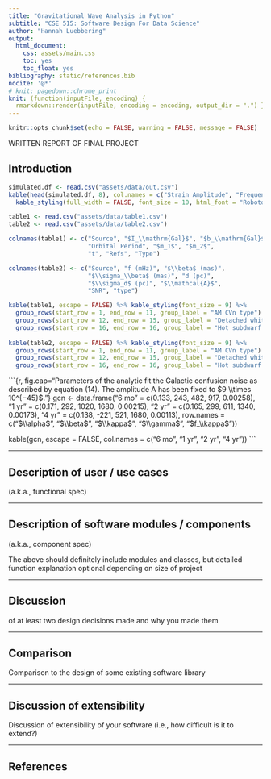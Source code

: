 ```yaml
---
title: "Gravitational Wave Analysis in Python"
subtitle: "CSE 515: Software Design For Data Science"
author: "Hannah Luebbering"
output:
  html_document: 
    css: assets/main.css
    toc: yes
    toc_float: yes
bibliography: static/references.bib
nocite: '@*'
# knit: pagedown::chrome_print
knit: (function(inputFile, encoding) {
  rmarkdown::render(inputFile, encoding = encoding, output_dir = ".") })
---
```


```r
knitr::opts_chunk$set(echo = FALSE, warning = FALSE, message = FALSE)

```



WRITTEN REPORT OF FINAL PROJECT

## Introduction



```r
simulated.df <- read.csv("assets/data/out.csv")
kable(head(simulated.df, 8), col.names = c("Strain Amplitude", "Frequency"), escape = FALSE) %>%
  kable_styling(full_width = FALSE, font_size = 10, html_font = "Roboto Condensed", bootstrap_options = c("striped", "hover"))
```




```r
table1 <- read.csv("assets/data/table1.csv")
table2 <- read.csv("assets/data/table2.csv")

colnames(table1) <- c("Source", "$I_\\mathrm{Gal}$", "$b_\\mathrm{Gal}$",
                      "Orbital Period", "$m_1$", "$m_2$", 
                      "t", "Refs", "Type")

colnames(table2) <- c("Source", "f (mHz)", "$\\beta$ (mas)",
                      "$\\sigma_\\beta$ (mas)", "d (pc)", 
                      "$\\sigma_d$ (pc)", "$\\mathcal{A}$",
                      "SNR", "type")

kable(table1, escape = FALSE) %>% kable_styling(font_size = 9) %>%
  group_rows(start_row = 1, end_row = 11, group_label = "AM CVn type") %>%
  group_rows(start_row = 12, end_row = 15, group_label = "Detached white dwarfs") %>%
  group_rows(start_row = 16, end_row = 16, group_label = "Hot subdwarf binaries") %>% remove_column(columns = 9)
  
kable(table2, escape = FALSE) %>% kable_styling(font_size = 9) %>%
  group_rows(start_row = 1, end_row = 11, group_label = "AM CVn type") %>%
  group_rows(start_row = 12, end_row = 15, group_label = "Detached white dwarfs") %>%
  group_rows(start_row = 16, end_row = 16, group_label = "Hot subdwarf binaries") %>% remove_column(columns = 9)
```



```{r, fig.cap="Parameters of the analytic fit the Galactic confusion noise as described by equation (14). The amplitude A has been fixed to $9 \\times 10^{−45}$."}
gcn <- data.frame("6 mo" = c(0.133, 243, 482, 917, 0.00258),
                  "1 yr" = c(0.171, 292, 1020, 1680, 0.00215),
                  "2 yr" = c(0.165, 299, 611, 1340, 0.00173),
                  "4 yr" = c(0.138, -221, 521, 1680, 0.00113),
                  row.names = c("$\\alpha$", "$\\beta$", "$\\kappa$",
                                "$\\gamma$", "$f_\\kappa$"))

kable(gcn, escape = FALSE, col.names = c("6 mo", "1 yr", "2 yr", "4 yr"))
```



--------------------------------------------

## Description of user / use cases

(a.k.a., functional spec)









--------------------------------------------


## Description of software modules / components

(a.k.a., component spec)	

The above should definitely include modules and classes, but detailed function explanation optional depending on size of project




--------------------------------------------

## Discussion


 of at least two design decisions made and why you made them

--------------------------------------------

## Comparison 

Comparison to the design of some existing software library	


--------------------------------------------

## Discussion of extensibility


Discussion of extensibility of your software (i.e., how difficult is it to extend?)	


--------------------------------------------



## References 
